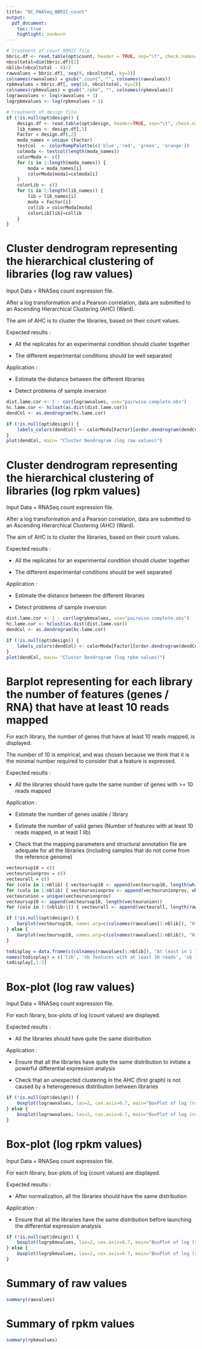 ```yaml
---
title: "QC_RNASeq_BBRIC_count"
output: 
  pdf_document:
    toc: true
    highlight: zenburn    
---
```


<!--- ajout d'un saut de page apres le toc --->
\newpage

```r


# treatment of count BBRIC file
bbric.df <- read.table(opt$count, header = TRUE, sep="\t", check.names=FALSE)
nbcoltotal=dim(bbric.df)[2]
nblib=(nbcoltotal - 8)/2
rawvalues = bbric.df[, seq(9, nbcoltotal, by=2)]
colnames(rawvalues) = gsub(".count", "", colnames(rawvalues)) 
rpkmvalues = bbric.df[, seq(10, nbcoltotal, by=2)]
colnames(rpkmvalues) = gsub(".rpkm", "", colnames(rpkmvalues)) 
lograwvalues <- log(rawvalues + 1)
logrpkmvalues <- log(rpkmvalues + 1)

# treatment of design file
if (!is.null(opt$design)) {
	design.df <- read.table(opt$design, header=TRUE, sep="\t", check.names=FALSE)
	lib_names <- design.df[,1]
	Factor = design.df[,2]
	moda_names = unique (Factor)
	testcol  <- colorRampPalette(c('blue','red', 'green', 'orange'))
	colmoda <- testcol(length(moda_names))
	colorModa <- c()
	for (i in 1:length(moda_names)) {
		moda = moda_names[i]
		colorModa[moda]=colmoda[i]
	}
	colorLib <- c()
	for (i in 1:length(lib_names)) {
		lib = lib_names[i]
		moda = Factor[i]
		collib = colorModa[moda]
		colorLib[lib]=collib
	}
}

```

Cluster dendrogram representing the hierarchical clustering of libraries (log raw values)
==========================================================================================
Input Data = RNASeq count expression file.

After a log transformation and a Pearson correlation, data are submitted to an Ascending Hierarchical Clustering (AHC) (Ward).

The aim of AHC is to cluster the libraries, based on their count values.

Expected results :

-	All the replicates for an experimental condition should cluster together

-	The different experimental conditions should be well separated

Application :

-	Estimate the distance between the different libraries

-	Detect problems of sample inversion

```r
dist.lame.cor <- 1 - cor(lograwvalues, use="pairwise.complete.obs")
hc.lame.cor <- hclust(as.dist(dist.lame.cor))
dendCol <- as.dendrogram(hc.lame.cor)

if (!is.null(opt$design)) {
	labels_colors(dendCol) <- colorModa[Factor][order.dendrogram(dendCol)]
}
plot(dendCol, main= "Cluster Dendrogram (log raw values)")
```
\newpage

Cluster dendrogram representing the hierarchical clustering of libraries (log rpkm values)
==========================================================================================
Input Data = RNASeq count expression file.

After a log transformation and a Pearson correlation, data are submitted to an Ascending Hierarchical Clustering (AHC) (Ward).

The aim of AHC is to cluster the libraries, based on their count values.

Expected results :

-	All the replicates for an experimental condition should cluster together

-	The different experimental conditions should be well separated

Application :

-	Estimate the distance between the different libraries

-	Detect problems of sample inversion

```r
dist.lame.cor <- 1 - cor(logrpkmvalues, use="pairwise.complete.obs")
hc.lame.cor <- hclust(as.dist(dist.lame.cor))
dendCol <- as.dendrogram(hc.lame.cor)

if (!is.null(opt$design)) {
	labels_colors(dendCol) <- colorModa[Factor][order.dendrogram(dendCol)]
}
plot(dendCol, main= "Cluster Dendrogram (log rpkm values)")
```
\newpage

Barplot representing for each library the number of features (genes / RNA) that have at least 10 reads mapped
==============================================================================================================
For each library, the number of genes that have at least 10 reads mapped, is displayed.

The number of 10 is empirical, and was chosen because we think that it is the minimal number required to consider that a feature is expressed.

Expected results :

-	All the libraries should have quite the same number of genes with >= 10 reads mapped

Application :

-	Estimate the number of genes usable / library

-	Estimate the number of valid genes (Number of features with at least 10 reads mapped, in at least 1 lib)

-	Check that the mapping parameters and structural annotation file are adequate for all the libraries (including samples that do not come from the reference genome)


```r
vecteursup10 = c()
vecteurunionprov = c()
vecteurall = c()
for (colo in 1:nblib) { vecteursup10 <- append(vecteursup10, length(which(rawvalues[,colo]>9)))}
for (colo in 1:nblib) { vecteurunionprov <- append(vecteurunionprov, which(rawvalues[,colo]>9))}
vecteurunion = unique(vecteurunionprov)
vecteursup10 <- append(vecteursup10, length(vecteurunion))
for (colo in 1:(nblib+1)) { vecteurall <- append(vecteurall, length(rawvalues[,1]))}

if (!is.null(opt$design)) {
	barplot(vecteursup10, names.arg=c(colnames(rawvalues[1:nblib]), "At least in 1 lib"), las=2, cex.names=0.7, col=c(colorLib, "black"), ylim=c(0,max(vecteurall)))
} else {
	barplot(vecteursup10, names.arg=c(colnames(rawvalues[1:nblib]), "At least in 1 lib"), las=2, cex.names=0.7, ylim=c(0,max(vecteurall)))
}

todisplay = data.frame(c(colnames(rawvalues[1:nblib]), "At least in 1 lib"),vecteursup10, vecteurall)
names(todisplay) = c('lib', 'nb features with at least 10 reads', 'nb features total')
todisplay[,1:3]
```
\newpage

Box-plot (log raw values)
=========================
Input Data = RNASeq count expression file.

For each library, box-plots of log (count values) are displayed.

Expected results :

-	All the libraries should have quite the same distribution

Application :

-	Ensure that all the libraries have quite the same distribution to initiate a powerful differential expression analysis

-	Check that an unexpected clustering in the AHC (first graph) is not caused by a heterogeneous distribution between libraries

```r
if (!is.null(opt$design)) {
	boxplot(lograwvalues, las=2, cex.axis=0.7, main="BoxPlot of log (raw counts)", col=colorLib)
} else {
	boxplot(lograwvalues, las=2, cex.axis=0.7, main="BoxPlot of log (raw counts)")
}
```
\newpage

Box-plot (log rpkm values)
============================
Input Data = RNASeq count expression file.

For each library, box-plots of log (count values) are displayed.

Expected results :

-	After normalization, all the libraries should have the same distribution

Application :

-	Ensure that all the libraries have the same distribution before launching the differential expression analysis

```r
if (!is.null(opt$design)) {
	boxplot(logrpkmvalues, las=2, cex.axis=0.7, main="BoxPlot of log (rpkm counts)", col=colorLib)
} else {
	boxplot(logrpkmvalues, las=2, cex.axis=0.7, main="BoxPlot of log (rpkm counts)")
}
```
\newpage

Summary of raw values
============================

```r
summary(rawvalues)
```
\newpage

Summary of rpkm values
============================
```r
summary(rpkmvalues)
```
